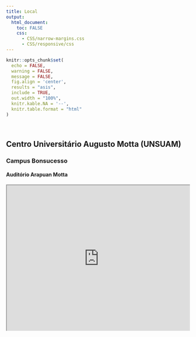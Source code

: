 ```yaml
---
title: Local
output:
  html_document:
    toc: FALSE
    css:
      - CSS/narrow-margins.css
      - CSS/responsive/css
---
```


<!--install and/or load all R packages-->
```r
knitr::opts_chunk$set(
  echo = FALSE,
  warning = FALSE,
  message = FALSE,
  fig.align = 'center',
  results = "asis",
  include = TRUE,
  out.width = "100%",
  knitr.kable.NA = '--',
  knitr.table.format = "html"
)
```

<br>

## Centro Universitário Augusto Motta (UNSUAM)

### Campus Bonsucesso

#### Auditório Arapuan Motta

<div class="mapouter"><div class="gmap_canvas"><iframe class="gmap_iframe" width="100%" frameborder="2px solid black" scrolling="no" marginheight="0" marginwidth="0" src="https://maps.google.com/maps?width=600&amp;height=400&amp;hl=en&amp;q=Avenida Para, 84, Bonsucesso, RJ&amp;t=&amp;z=14&amp;ie=UTF8&amp;iwloc=B&amp;output=embed"></iframe><a href="https://gachanox.io/">Gacha Nox APK</a></div><style>.mapouter{position:relative;text-align:right;width:100%;height:400px;}.gmap_canvas {overflow:hidden;background:none!important;width:100%;height:400px;}.gmap_iframe {height:400px!important;}</style></div>

<br>

